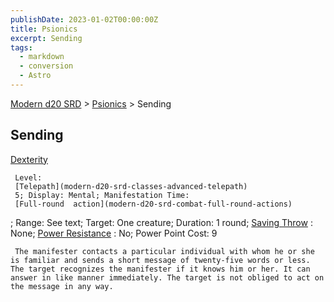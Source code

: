 ```yaml
---
publishDate: 2023-01-02T00:00:00Z
title: Psionics
excerpt: Sending
tags:
  - markdown
  - conversion
  - Astro
---
```


[Modern d20 SRD](/#modernD20) > [Psionics](modern-d20-srd-psionics-index) > Sending

## Sending

[Dexterity](modern-d20-srd-basics-ability-scores)

     Level:
     [Telepath](modern-d20-srd-classes-advanced-telepath)
     5; Display: Mental; Manifestation Time:
     [Full-round  action](modern-d20-srd-combat-full-round-actions)
; Range: See text; Target: One creature; Duration: 1 round;
[Saving Throw](modern-d20-srd-basics-saving-throws)
: None;
[Power Resistance](modern-d20-srd-special-abilities-power-resistance)
: No; Power Point Cost: 9

     The manifester contacts a particular individual with whom he or she is familiar and sends a short message of twenty-five words or less. The target recognizes the manifester if it knows him or her. It can answer in like manner immediately. The target is not obliged to act on the message in any way.
